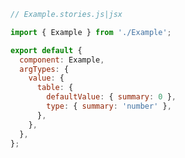 ```js
// Example.stories.js|jsx

import { Example } from './Example';

export default {
  component: Example,
  argTypes: {
    value: {
      table: {
        defaultValue: { summary: 0 },
        type: { summary: 'number' },
      },
    },
  },
};
```
